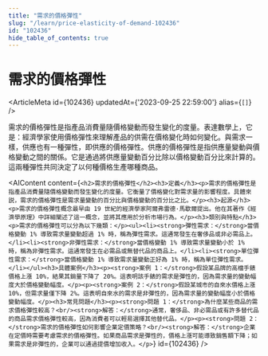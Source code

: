 ```yaml
---
title: "需求的價格彈性"
slug: "/learn/price-elasticity-of-demand-102436"
id: "102436"
hide_table_of_contents: true
---
```



# 需求的價格彈性

<ArticleMeta id={102436} updatedAt={'2023-09-25 22:59:00'} alias={`[]`} />
<div className='border-solid border-b border-t-0 my-4 border-[var(--ifm-color-gray-300)]' />

需求的價格彈性是指產品消費量隨價格變動而發生變化的度量。表達數學上，它是：經濟學家使用價格彈性來理解產品的供需在價格變化時如何變化。與需求一樣，供應也有一種彈性，即供應的價格彈性。供應的價格彈性是指供應量變動與價格變動之間的關係。它是通過將供應量變動百分比除以價格變動百分比來計算的。這兩種彈性共同決定了以何種價格生產哪種商品。

<AIContent content={`<h2>需求的價格彈性</h2><h3>定義</h3><p>需求的價格彈性是指產品消費量隨價格變動而發生變化的度量。它衡量了價格變化對需求量的影響程度。具體來説，需求的價格彈性是需求量變動的百分比與價格變動的百分比之比。</p><h3>起源</h3><p>需求的價格彈性概念最早由 19 世紀的經濟學家阿爾弗雷德·馬歇爾提出。他在其著作《經濟學原理》中詳細闡述了這一概念，並將其應用於分析市場行為。</p><h3>類別與特點</h3><p>需求的價格彈性可以分為以下幾類：</p><ul><li><strong>彈性需求：</strong>當價格變動 1% 導致需求量變動超過 1% 時，稱為彈性需求。這通常發生在奢侈品或非必需品上。</li><li><strong>非彈性需求：</strong>當價格變動 1% 導致需求量變動小於 1% 時，稱為非彈性需求。這通常發生在必需品或無替代品的商品上。</li><li><strong>單位彈性需求：</strong>當價格變動 1% 導致需求量變動正好為 1% 時，稱為單位彈性需求。</li></ul><h3>具體案例</h3><p><strong>案例 1：</strong>假設某品牌的高檔手錶價格上漲 10%，結果其銷量下降了 20%。這表明該手錶的需求是彈性的，因為需求量的變動幅度大於價格變動幅度。</p><p><strong>案例 2：</strong>假設某城市的自來水價格上漲 10%，但需求量僅下降 2%。這表明自來水的需求是非彈性的，因為需求量的變動幅度小於價格變動幅度。</p><h3>常見問題</h3><p><strong>問題 1：</strong>為什麼某些商品的需求價格彈性較高？<br/><strong>解答：</strong>通常，奢侈品、非必需品或有許多替代品的商品需求價格彈性較高，因為消費者可以輕易選擇其他替代品。</p><p><strong>問題 2：</strong>需求的價格彈性如何影響企業定價策略？<br/><strong>解答：</strong>企業在定價時需要考慮需求的價格彈性。如果商品需求是彈性的，價格上漲可能導致銷售額下降；如果需求是非彈性的，企業可以通過提價增加收入。</p>`} id={102436} />
